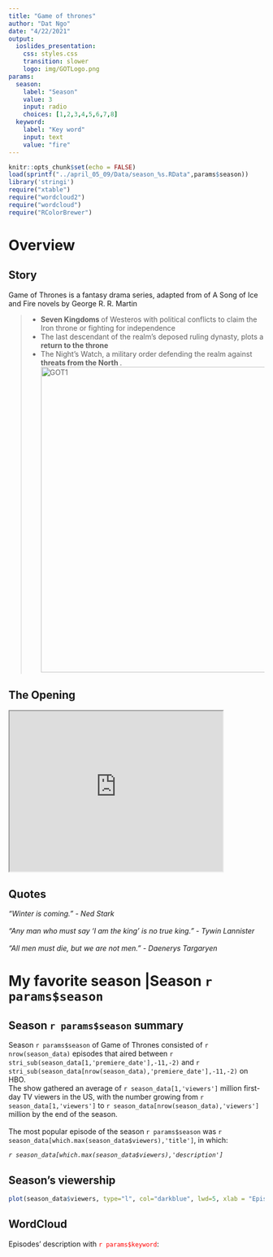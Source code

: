 ```yaml
---
title: "Game of thrones"
author: "Dat Ngo"
date: "4/22/2021"
output: 
  ioslides_presentation:
    css: styles.css
    transition: slower
    logo: img/GOTLogo.png
params:
  season:
    label: "Season"
    value: 3
    input: radio
    choices: [1,2,3,4,5,6,7,8]
  keyword:
    label: "Key word"
    input: text
    value: "fire"
---
```


```r
knitr::opts_chunk$set(echo = FALSE)
load(sprintf("../april_05_09/Data/season_%s.RData",params$season))
library('stringi')
require("xtable")
require("wordcloud2")
require("wordcloud")
require("RColorBrewer")
```
# Overview
## Story
Game of Thrones is a fantasy drama series, adapted from of A Song of Ice and Fire novels by George R. R. Martin

> - <b> Seven Kingdoms </b> of Westeros with political conflicts to claim the Iron throne or fighting for independence
> - The last descendant of the realm's deposed ruling dynasty, plots a <b> return  to the throne </b> 
> - The Night's Watch, a military order defending the realm against <b> threats from the North </b>
.<img src="./img/GOT1.jpg" alt="GOT1" width= 600/>

## The Opening 
<iframe width="420" height="315"
src="https://www.youtube.com/embed/s7L2PVdrb_8">
</iframe>

## Quotes {.smaller .build data-background=img/GOT3.jpg}

<div class="box" id = "quotes1"><em> 
"Winter is coming." - Ned Stark <br> <br>
"Any man who must say ‘I am the king’ is no true king." - Tywin Lannister <br> <br>
"All men must die, but we are not men." - Daenerys Targaryen
</em></div>

# My favorite season |Season `r params$season` 

## Season `r params$season` summary {.smaller}
<div>Season `r params$season` of Game of Thrones consisted of `r nrow(season_data)` episodes that aired between `r stri_sub(season_data[1,'premiere_date'],-11,-2)` and `r stri_sub(season_data[nrow(season_data),'premiere_date'],-11,-2)` on HBO. <br>The show gathered an average of `r season_data[1,'viewers']` million first-day TV viewers in the US, with the number growing from  `r season_data[1,'viewers']` to  `r season_data[nrow(season_data),'viewers']` million by the end of the season.
<br><br>
The most popular episode of the season `r params$season` was `r season_data[which.max(season_data$viewers),'title']`, in which:
</div>
<div class="brief" id = "briefId"><em>`r season_data[which.max(season_data$viewers),'description']`</em></div>

## Season's viewership
```r
plot(season_data$viewers, type="l", col="darkblue", lwd=5, xlab = "Episode number", ylab = "1st day TV viewers in the US (millions)")
```

## WordCloud
Episodes' description with <span style = "color: red">`r params$keyword`</span>:




